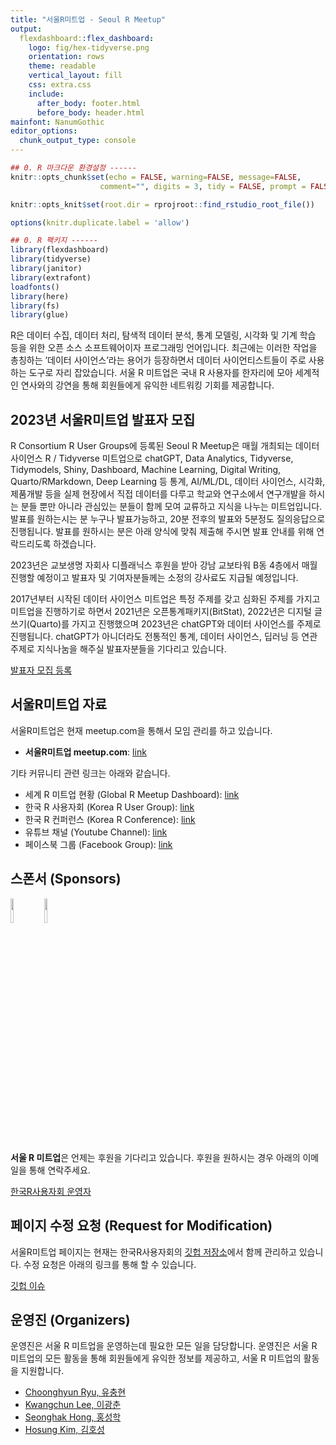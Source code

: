 ```yaml
---
title: "서울R미트업 - Seoul R Meetup"
output:
  flexdashboard::flex_dashboard:
    logo: fig/hex-tidyverse.png
    orientation: rows
    theme: readable
    vertical_layout: fill
    css: extra.css
    include:
      after_body: footer.html
      before_body: header.html
mainfont: NanumGothic
editor_options:
  chunk_output_type: console
---
```


```r
## 0. R 마크다운 환경설정 ------
knitr::opts_chunk$set(echo = FALSE, warning=FALSE, message=FALSE,
                    comment="", digits = 3, tidy = FALSE, prompt = FALSE, fig.align = 'center')

knitr::opts_knit$set(root.dir = rprojroot::find_rstudio_root_file())

options(knitr.duplicate.label = 'allow')

## 0. R 팩키지 ------
library(flexdashboard)
library(tidyverse)
library(janitor)
library(extrafont)
loadfonts()
library(here)
library(fs)
library(glue)

```

R은 데이터 수집, 데이터 처리, 탐색적 데이터 분석, 통계 모델링, 시각화 및 기계 학습 등을 위한 오픈 소스 소프트웨어이자 프로그래밍 언어입니다. 최근에는 이러한 작업을 총칭하는 '데이터 사이언스'라는 용어가 등장하면서 데이터 사이언티스트들이 주로 사용하는 도구로 자리 잡았습니다. 서울 R 미트업은 국내 R 사용자를 한자리에 모아 세계적인 연사와의 강연을 통해 회원들에게 유익한 네트워킹 기회를 제공합니다.

## 2023년 서울R미트업 발표자 모집

R Consortium R User Groups에 등록된 Seoul R Meetup은 매월 개최되는 데이터 사이언스 R / Tidyverse 미트업으로 chatGPT, Data Analytics, Tidyverse, Tidymodels, Shiny, Dashboard, Machine Learning, Digital Writing, Quarto/RMarkdown, Deep Learning 등 통계, AI/ML/DL, 데이터 사이언스, 시각화, 제품개발 등을 실제 현장에서 직접 데이터를 다루고 학교와 연구소에서 연구개발을 하시는 분들 뿐만 아니라 관심있는 분들이 함께 모여 교류하고 지식을 나누는 미트업입니다. 발표를 원하는시는 분 누구나 발표가능하고, 20분 전후의 발표와 5분정도 질의응답으로 진행됩니다. 발표를 원하시는 분은 아래 양식에 맞춰 제출해 주시면 발표 안내를 위해 연락드리도록 하겠습니다.

2023년은 교보생명 자회사 디플래닉스 후원을 받아 강남 교보타워 B동 4층에서 매월 진행할 예정이고 발표자 및 기여자분들께는 소정의 강사료도 지급될 예정입니다.

2017년부터 시작된 데이터 사이언스 미트업은 특정 주제를 갖고 심화된 주제를 가지고 미트업을 진행하기로 하면서 2021년은 오픈통계패키지(BitStat), 2022년은 디지털 글쓰기(Quarto)를 가지고 진행했으며 2023년은 chatGPT와 데이터 사이언스를 주제로 진행됩니다. chatGPT가 아니더라도 전통적인 통계, 데이터 사이언스, 딥러닝 등 연관 주제로 지식나눔을 해주실 발표자분들을 기다리고 있습니다.

[발표자 모집 등록](https://forms.gle/pcr8y54jRMBz3pDa9)

## 서울R미트업 자료

서울R미트업은 현재 meetup.com을 통해서 모임 관리를 하고 있습니다.

- **서울R미트업 meetup.com**: [link](https://www.meetup.com/seoul-r-meetup)

기타 커뮤니티 관련 링크는 아래와 같습니다.

- 세계 R 미트업 현황 (Global R Meetup Dashboard): [link](https://r-community.org/usergroups/)
- 한국 R 사용자회 (Korea R User Group): [link](https://r2bit.com/)
- 한국 R 컨퍼런스 (Korea R Conference): [link](https://use-r.kr/)
- 유튜브 채널 (Youtube Channel): [link](https://www.youtube.com/channel/UCW-epmIvjBEhhVXw_F0Nqbw)
- 페이스북 그룹 (Facebook Group): [link](https://www.facebook.com/groups/tidyverse)

## 스폰서 (Sponsors)

[![](./fig/R_Consortium-logo-vertical-color.png){width=10%}](https://www.r-consortium.org/)
[![](./fig/dplanex_EN.png){width=10%}](https://www.dplanex.com/)

**서울 R 미트업**은 언제는 후원을 기다리고 있습니다. 후원을 원하시는 경우 아래의 이메일을 통해 연락주세요.

[한국R사용자회 운영자](mailto:admin@r2bit.com)

## 페이지 수정 요청 (Request for Modification)

서울R미트업 페이지는 현재는 한국R사용자회의 [깃헙 저장소](https://github.com/bit2r/bit2r.github.io)에서 함께 관리하고 있습니다.
수정 요청은 아래의 링크를 통해 할 수 있습니다.

[깃헙 이슈](https://github.com/bit2r/seoul-r/issues)

## 운영진 (Organizers)

운영진은 서울 R 미트업을 운영하는데 필요한 모든 일을 담당합니다. 운영진은 서울 R 미트업의 모든 활동을 통해 회원들에게 유익한 정보를 제공하고, 서울 R 미트업의 활동을 지원합니다.

- [Choonghyun Ryu, 유충현](https://github.com/choonghyunryu)
- [Kwangchun Lee, 이광춘](https://github.com/statkclee)
- [Seonghak Hong, 홍성학](https://github.com/euriion/)
- [Hosung Kim, 김호성](https://github.com/joygram/)

